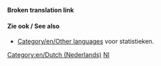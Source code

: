 '''Broken translation link'''{{en/-}}
{{en/Bilingual box| Nl
| ''Deze pagina biedt een overzicht over de '''bestanden (afbeeldingen) in het Nederlands''' in OpenTTD Wiki.''
| ''This page provides an index for a wide range of '''files (images) in Dutch''' in OpenTTD Wiki.''}}


====Zie ook / See also====
*[[Category/en/Other languages]] voor statistieken.

[[Category:en/Dutch (Nederlands)]][[Category:en/Files in other languages|Nl]]